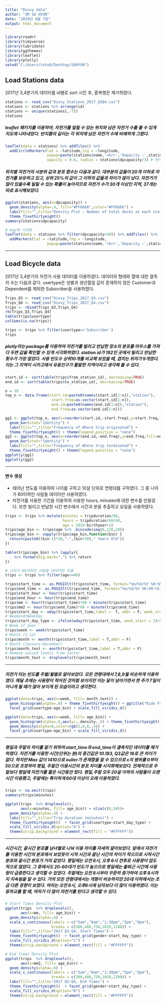 ---
title: "Divvy data"
author: "IM SO HYUN"
date: "2019년 4월 7일"
output: html_document
---

```{r setup, include=FALSE}
library(readr)
library(tidyverse)
library(lubridate)
library(ggthemes)
library(leaflet)
library(plotly)
setwd("C:/Users/toto0/Desktop/SOHYUN")
```

## Load Stations data
2017년 3,4분기의 데이터를 id별로 sort 시킨 후, 중복행은 제거하였다.
```{r warning=FALSE}
stations <- read_csv("Divvy_Stations_2017_Q3Q4.csv")
stations <- stations %>% arrange(id)
stations <- unique(stations[,-7])
stations
```


##### leaflet 패키지를 이용하여, 자전거를 빌릴 수 있는 위치와 남은 자전거 수를 볼 수 있게 지도에 나타내었다. 반지름의 길이는 각 위치에 남은 자전거 수에 비례하게 그렸다. 
```{r warning=FALSE}
leaflet(data = stations) %>% addTiles() %>%
  addCircleMarkers(lat = ~latitude,lng = ~longitude,
                   popup=paste(stations$name,'<br>','Depacity :',stations$dpcapacity),
                   opacity = 0.6, radius = stations$dpcapacity/3) # 반지름은 남은 자전거 수에 비례
```


##### 위치별 자전거의 사분위 값과 분포 함수는 다음과 같다. 대부분의 값들이 20개 이하로 자전거를 보유하고 있고, 상위 25%의 값이 그 이하의 값들과 차이가 많이 났다. 자전거가 많이 있을수록 빌릴 수 있는 확률이 높아지므로 자전거 수가 30개 이상인 지역, 37개는 따로 표시해보았다. 
```{r warning=FALSE}
ggplot(stations, aes(x=dpcapacity)) + 
  geom_density(alpha=.4, fill="#FF6666",color="#FF6666") + 
  labs(fill="",title="Density Plot : Number of total docks at each station") +
  theme_fivethirtyeight()
summary(stations$dpcapacity)

# map에 시각화
leaflet(data = stations %>% filter(dpcapacity>30)) %>% addTiles() %>%
  addMarkers(lat = ~latitude,lng = ~longitude,
                   popup=paste(stations$name,'<br>','Depacity :',stations$dpcapacity))
```


<hr>
## Load Bicycle data
2017년 3,4분기의 자전거 사용 데이터를 이용하였다. 데이터의 형태와 열에 대한 결측치 수는 다음과 같다. usertype은 성별과 생년월일 값이 존재하지 않은 Customer과 Dependent를 제외한 Subscriber을 사용하였다. 
```{r warning=FALSE}
Trips_Q3 <- read_csv("Divvy_Trips_2017_Q3.csv")
Trips_Q4 <- read_csv("Divvy_Trips_2017_Q4.csv")
trips <- rbind(Trips_Q3,Trips_Q4)
rm(Trips_Q3,Trips_Q4)
table(trips$usertype)
colSums(is.na(trips))

trips <- trips %>% filter(usertype=='Subscriber')
trips
```

##### plotly라는 package를 이용하여 자전거를 빌리고 반납한 장소의 분포를 마우스를 가져다 두면 값을 확인할 수 있게 시각화하였다. station id가 192인 곳에서 빌리고 반납한 횟수가 가장 많았다. 사용 빈도수 상위10개를 비교해 보았을 때, 겹치는 위치가 9개였다. 이는 그 지역이 시카고에서 유동인구가 활발한 지역이라고 생각해 볼 수 있다. 
```{r warning=FALSE}
start.id <- sort(table(trips$from_station_id), decreasing=TRUE)
end.id <- sort(table(trips$to_station_id), decreasing=TRUE)

n = 10
top_n <- data.frame(start.id=paste0(names(start.id[1:n]),"station"), 
                     start.freq=as.vector(start.id[1:n]),
                     end.id=paste0(names(end.id[1:n]),"station"), 
                     end.freq=as.vector(end.id[1:n]))

gg1 <- ggplot(top_n, aes(x=reorder(start.id,-start.freq),y=start.freq,fill=start.freq)) + 
  geom_bar(stat="identity") +
  labs(fill="",title="Frequency of Where trip originated") + 
  theme_fivethirtyeight() + theme(legend.position = "none") 
gg2 <- ggplot(top_n, aes(x=reorder(end.id,-end.freq),y=end.freq,fill=end.freq)) + 
  geom_bar(stat="identity") +
  labs(fill="",title="Frequency of Where trip terminated") + 
  theme_fivethirtyeight() + theme(legend.position = "none") 
ggplotly(gg1)
ggplotly(gg2)
```


<hr>
#### 변수 생성 
- 태어난 연도를 이용하여 나이를 구하고 10살 단위로 연령대를 구하였다. 그 중 나이가 80이하인 사람들 데이터만 사용하였다. 
- 자전거를 사용한 기간을 이용하여 사용한 hours, minutes에 대한 변수를 만들었다. 또한 빌리고 반납한 시간 변수에서 시간과 분을 추출하고 요일을 사용하였다.
```{r warning=FALSE}
trips <- trips %>% mutate(minutes = tripduration/60,
                          hours = tripduration/60/60,
                          age = 2019-birthyear+1)
trips$age_bin <- trips$age %>% .bincode(seq(0,120,20))
trips$age_bin <- sapply(trips$age_bin,function(bin) {
  return(paste0((bin-1)*20,"-",(bin*20)," Years Old"))
})

table(trips$age_bin) %>% lapply({
  . %>% format(big.mark=",") %>% return
})

# 나이가 80이하인 사람들 데이터만 추출 
trips <- trips %>% filter(age<=80)

trips$start_time <- as.POSIXlt(trips$start_time, format="%m/%d/%Y %H:%M:%S")
trips$end_time <- as.POSIXlt(trips$end_time, format="%m/%d/%Y %H:%M:%S")
trips$start_hour <- hour(trips$start_time)
trips$end_hour <- hour(trips$end_time)
trips$mm <- hour(trips$start_time)*60 + minute(trips$start_time)
trips$mm2 <- hour(trips$end_time)*60 + minute(trips$end_time)
trips$start_day <- wday(trips$start_time,label =  T, abbr = F, week_start = 1)
# Weekend/Weekday
trips$start_day_type <- ifelse(wday(trips$start_time, week_start = 1)>5, "Weekend", "Weekday")
# Week of year
trips$week <- week(trips$start_time)
# Month (1-12)
trips$month <- month(trips$start_time,label = T,abbr = F)
# Month (January-December)
trips$month_text <- month(trips$start_time,label = T,abbr = F)
# Remove unused levels from factor
trips$month_text <- droplevels(trips$month_text)
```


<hr>
##### 자전거 타는 빈도를 주별/월별로 알아보았다. 모든 연령대에서 7,8,9월 비슷하게 이용하였다. 매달 초에는 사용량이 적어진 것처럼 보이지만 이는 달이 넘어가면서 한 주가 7일이 아니게 될 때가 많아 보이게 된 모습이라고 생각한다. 
```{r warning=FALSE}
ggplot(data=trips, aes(x=week, fill= month_text)) +
  geom_histogram(alpha=.9) + theme_fivethirtyeight() + ggtitle("Ride Frequency by Month of Year") + 
  facet_grid(usertype~age_bin) + scale_fill_viridis_d()

ggplot(data=trips, aes(x=week, fill= age_bin)) +
  geom_histogram(alpha=.9,aes(y=..density..)) + theme_fivethirtyeight() + ggtitle("Ride Distribution by Week of Year") + 
  geom_density(alpha=0,color=rgb(1,0,0,.4)) + 
  facet_grid(usertype~age_bin) + scale_fill_viridis_d()
```


<hr>
##### 평일과 주말의 차이를 알기 위하여 start_time과 end_time이 결측치인 데이터를 제거하였다. 자전거를 이용한 시간(단위는 분)의 중간값은 10.183, Q3값은 16로 큰 차이가 없다. 하지만 Max 값이 1410으로 oulier가 존재함을 알 수 있으므로 x의 볌위를 0부터 50으로 조정하여 평일, 주말간 이용시간의 분포 차이를 시각화해보았다. 전체적으로 주말보다 평일에 자전거를 짧은 시간동안 탔다. 평일,주말 모두 20살 이하의 사람들이 오랜 시간 이용했고, 주말에는 특이하게 60대 이상이 오래 이용하였다.  
```{r warning=FALSE}
trips <- na.omit(trips)
summary(trips$minutes)

ggplot(trips  %>% droplevels(),
       aes(x=minutes, fill= age_bin)) + xlim(c(0,50))+
  geom_density(alpha=.4) +
  labs(fill="",title="Trip duration (minutes)") + 
  theme_fivethirtyeight()  + facet_grid(usertype~start_day_type) + 
  scale_fill_viridis_d(option="A") + 
  theme(strip.background = element_rect(fill = "#FFFFFF")) 
```


<hr>
##### 시간시간, 끝시간 분포를 남녀별로 나눠 이용 차이를 자세히 알아보았다. 앞에서 자전거를 이용한 시간의 분포에서 보았듯이 시작 시간과 끝난 시간의 차이가 작으므로 시작시간 분포와 끝시간 분포가 거의 같았다. 평일에는 오전 8시, 오후 6시 전후로 사용량이 압도적으로 많았다. 그 중에서도 20-60대가 빈도가 높으므로 평일에는 출퇴근 시간에 사용량이 급증한다고 생각할 수 있었다. 주말에는 오전 8시부터 꾸준히 증가하여 오후 8시까지 지속됨을 알 수 있다. 거의 모든 연령대에서는 개형이 비슷하지만 20대 이하에서는 조금 다른 경향이 보였다. 여자는 오전 8시, 오후6시에 남자보다 더 많이 이용하였다. 이는 등하교를 할 때, 여자가 더 많이 자전거를 탄다고 생각할 수 있다.    
```{r warning=FALSE}

# Start Times Density Plot
ggplot(trips  %>% droplevels(),
       aes(x=mm, fill= age_bin)) +
  geom_density(alpha=.6) +
  scale_x_continuous(labels = c("5am","8am","1:30pm","5pm","8pm"),
                     breaks = c(300,480,750,1020,1200)) + 
  labs(fill="",title="2017 Q3-Q4, Start Times") + 
  theme_fivethirtyeight()  + facet_grid(gender~start_day_type) + 
  scale_fill_viridis_d(option="C") + 
  theme(strip.background = element_rect(fill = "#FFFFFF")) 

# End Times Density Plot
ggplot(trips  %>% droplevels(),
       aes(x=mm2, fill= age_bin)) +
  geom_density(alpha=.6) +
  scale_x_continuous(labels = c("5am","8am","1:30pm","5pm","8pm"),
                     breaks = c(300,480,750,1020,1200)) + 
  labs(fill="",title="2017 Q3-Q4, End Times") + 
  theme_fivethirtyeight()  + facet_grid(gender~start_day_type) + 
  scale_fill_viridis_d(option="B") + 
  theme(strip.background = element_rect(fill = "#FFFFFF"))
```

